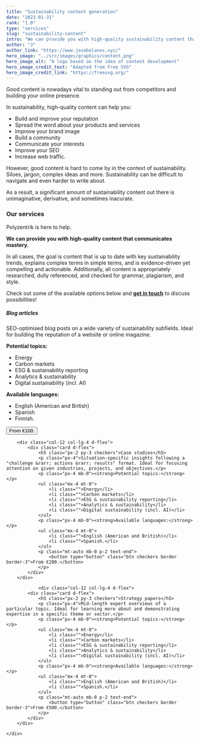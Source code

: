 ```yaml
---
title: "Sustainability content generation"
date: "2023-01-31"
rank: "1.0"
type: "services"
slug: "sustainability-content"
intro: "We can provide you with high-quality sustainability content that communicates mastery over your field and drives engagement."
author: "J"
author_link: "https://www.josebolanos.xyz/"
hero_image: "../src/images/graphics/content.png"
hero_image_alt: "A logo based on the idea of content development"
hero_image_credit_text: "Adapted from Free SVG"
hero_image_credit_link: "https://freesvg.org/"
---
```


Good content is nowadays vital to standing out from competitors and building your online presence. 

In sustainability, high-quality content can help you:
* Build and improve your reputation
* Spread the word about your products and services
* Improve your brand image
* Build a community
* Communicate your interests
* Improve your SEO
* Increase web traffic.

However, good content is hard to come by in the context of sustainability. Siloes, jargon, complex ideas and more. Sustainability can be difficult to navigate and even harder to write about.

As a result, a significant amount of sustainability content out there is unimaginative, derivative, and sometimes inacurate.

### Our services
Polyzentrik is here to help. 

**We can provide you with high-quality content that communicates mastery.** 

In all cases, the goal is content that is up to date with key sustainability trends, explains complex terms in simple terms, and is evidence-driven yet compelling and actionable. Additionally, all content is appropriately researched, dully referenced, and checked for grammar, plagiarism, and style.

Check out some of the available options below and [**get in touch**](mailto:hello@polyzentrik.com) to discuss possibilities!

<div class="container mb-4">
    <div class="row">
        <div class="col-12 col-lg-4 d-flex">
            <div class="card d-flex">
                <h5 class="px-2 py-3 checkers">Blog articles</h5>
                <p class="px-4">SEO-optimised blog posts on a wide variety of sustainability subfields. Ideal for building the reputation of a website or online magazine.</p>
                <p class="px-4 mb-0"><strong>Potential topics:</strong></p>
                <ul class="mx-4 mt-0">
                    <li class="">Energy</li>
                    <li class="">Carbon markets</li>
                    <li class="">ESG & sustainability reporting</li>
                    <li class="">Analytics & sustainability</li>
                    <li class="">Digital sustainability (incl. AI)</li>
                </ul>
                <p class="px-4 mb-0"><strong>Available languages:</strong></p>
                <ul class="mx-4 mt-0">
                    <li class="">English (American and British)</li>
                    <li class="">Spanish</li>
                    <li class="">Finnish.</li>
                </ul>
                <p class="mt-auto mb-0 p-2 text-end">
                    <button type="button" class="btn checkers border border-3">From €100.</button>
                </p>
            </div>
        </div>

        <div class="col-12 col-lg-4 d-flex">
            <div class="card d-flex">
                <h5 class="px-2 py-3 checkers">Case studies</h5>
                <p class="px-4">Situation-specific insights following a "challenge &rarr; actions &rarr; results" format. Ideal for focusing attention on given industries, projects, and objectives.</p>
                <p class="px-4 mb-0"><strong>Potential topics:</strong></p>
                <ul class="mx-4 mt-0">
                    <li class="">Energy</li>
                    <li class="">Carbon markets</li>
                    <li class="">ESG & sustainability reporting</li>
                    <li class="">Analytics & sustainability</li>
                    <li class="">Digital sustainability (incl. AI)</li>
                </ul>
                <p class="px-4 mb-0"><strong>Available languages:</strong></p>
                <ul class="mx-4 mt-0">
                    <li class="">English (American and British)</li>
                    <li class="">Spanish.</li>
                </ul>
                <p class="mt-auto mb-0 p-2 text-end">
                    <button type="button" class="btn checkers border border-3">From €200.</button>
                </p>
            </div>
        </div>

                <div class="col-12 col-lg-4 d-flex">
            <div class="card d-flex">
                <h5 class="px-2 py-3 checkers">Strategy papers</h5>
                <p class="px-4">Mid-length expert overviews of a particular topic. Ideal for learning more about and demonstrating expertise in a specific theme or sector.</p>
                <p class="px-4 mb-0"><strong>Potential topics:</strong></p>
                <ul class="mx-4 mt-0">
                    <li class="">Energy</li>
                    <li class="">Carbon markets</li>
                    <li class="">ESG & sustainability reporting</li>
                    <li class="">Analytics & sustainability</li>
                    <li class="">Digital sustainability (incl. AI)</li>
                </ul>
                <p class="px-4 mb-0"><strong>Available languages:</strong></p>
                <ul class="mx-4 mt-0">
                    <li class="">English (American and British)</li>
                    <li class="">Spanish.</li>
                </ul>
                <p class="mt-auto mb-0 p-2 text-end">
                    <button type="button" class="btn checkers border border-3">From €500.</button>
                </p>
            </div>
        </div>

    </div>
</div>

